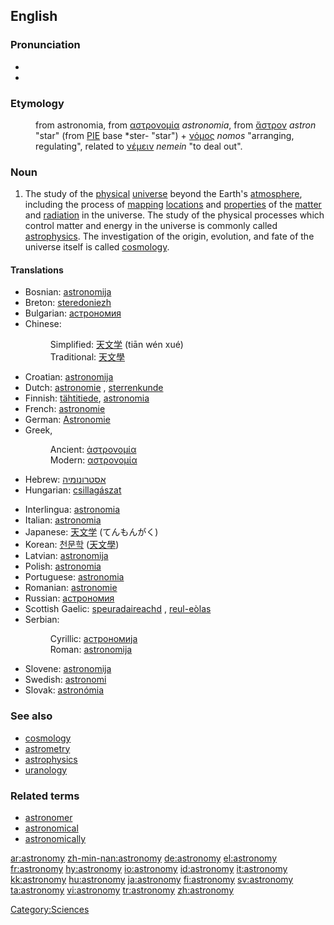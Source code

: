 ==English==
{{wikipedia}}

===Pronunciation===
*{{IPA|/əˈstɹɑnəˌmi/ ([[w:General American|GA]])}}
*{{audio|en-us-astronomy.ogg|Audio (US)}}

===Etymology===
:from {{L.}} astronomia, from {{AGr.}} [[αστρονομία]] ''astronomia'', from [[ἄστρον]] ''astron'' "star" (from [[Proto-Indo-European|PIE]] base *ster- "star") + [[νόμος]] ''nomos'' "arranging, regulating", related to [[νέμειν]] ''nemein'' "to deal out".

===Noun===
{{en-noun|astronomies}}

# The study of the [[physical]] [[universe]] beyond the Earth's [[atmosphere]], including the process of [[mapping]] [[locations]] and [[properties]] of the [[matter]] and [[radiation]] in the universe.  The study of the physical processes which control matter and energy in the universe is commonly called [[astrophysics]].  The investigation of the origin, evolution, and fate of the universe itself is called [[cosmology]].

====Translations====
{{top}}
*Bosnian: [[astronomija#Bosnian|astronomija]] {{f}}
*Breton: [[steredoniezh]] {{f}}
*Bulgarian: [[астрономия]] {{f}}
*Chinese:
*:Simplified: [[天文学]] (tiān wén xué)
*:Traditional: [[天文學]]
*Croatian: [[astronomija#Croatian|astronomija]] {{f}}
*Dutch: [[astronomie]] {{f}}, [[sterrenkunde]] {{f}}
*Finnish: [[tähtitiede]], [[astronomia]]
*French: [[astronomie]] {{f}}
*German: [[Astronomie]] {{f}}
*Greek,
*:Ancient: [[ἀστρονομία]] {{f}}
*:Modern: [[αστρονομία]] {{f}}
*Hebrew: [[אסטרונומיה]] {{f}}
*Hungarian: [[csillagászat]]
{{mid}}
*Interlingua: [[astronomia]]
*Italian: [[astronomia]] {{f}}
*Japanese: [[天文学]] (てんもんがく)
*Korean: [[천문학]] ([[天文學]])
*Latvian: [[astronomija]]
*Polish: [[astronomia]] {{f}}
*Portuguese: [[astronomia]] {{f}}
*Romanian: [[astronomie]] {{f}}
*Russian: [[астрономия]] {{f}}
*Scottish Gaelic: [[speuradaireachd]] {{f}}, [[reul-eòlas]] {{m}}
*Serbian:
*:Cyrillic: [[астрономија#Serbian|астрономија]] {{f}}
*:Roman: [[astronomija#Serbian|astronomija]] {{f}}
*Slovene: [[astronomija]] {{f}}
*Swedish: [[astronomi]] {{c}}
*Slovak: [[astronómia]]
{{bottom}}

===See also===
*[[cosmology]]
*[[astrometry]]
*[[astrophysics]]
*[[uranology]]

===Related terms===
*[[astronomer]]
*[[astronomical]]
*[[astronomically]]

[[Category:Sciences]]

[[ar:astronomy]]
[[zh-min-nan:astronomy]]
[[de:astronomy]]
[[el:astronomy]]
[[fr:astronomy]]
[[hy:astronomy]]
[[io:astronomy]]
[[id:astronomy]]
[[it:astronomy]]
[[kk:astronomy]]
[[hu:astronomy]]
[[ja:astronomy]]
[[fi:astronomy]]
[[sv:astronomy]]
[[ta:astronomy]]
[[vi:astronomy]]
[[tr:astronomy]]
[[zh:astronomy]]